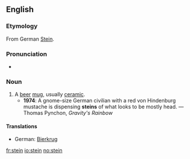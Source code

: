 {{see|Stein}}
==English==

===Etymology===
From German [[Stein]].

===Pronunciation===
*{{IPA|/staɪn/}}

===Noun===
{{en-noun}}

# A [[beer]] [[mug]], usually [[ceramic]].
#*'''1974''': A gnome-size German civilian with a red von Hindenburg mustache is dispensing '''steins''' of what looks to be mostly head. — Thomas Pynchon, ''Gravity's Rainbow''

====Translations====
{{top}}
*German: [[Bierkrug]] {{m}}
{{mid}}
{{bottom}}

[[fr:stein]]
[[io:stein]]
[[no:stein]]